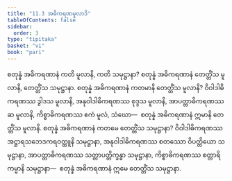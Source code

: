 ```yaml
---
title: "11.3 အဓိကရဏမူလာဒိ"
tableOfContents: false
sidebar:
  order: 3
type: "tipitaka"
basket: "vi"
book: "pari"
---
```



<DynamicBreadcrumb />

<Division number="343" book="pari" e="ch" v="5" p="266">

<Paragraph number="1715" book="pari">
စတုန္နံ အဓိကရဏာနံ ကတိ မူလာနိ, ကတိ သမုဋ္ဌာနာ? စတုန္နံ အဓိကရဏာနံ တေတ္တိံသ မူလာနိ, တေတ္တိံသ သမုဋ္ဌာနာ.
</Paragraph>

<Paragraph number="1716" book="pari">
စတုန္နံ အဓိကရဏာနံ ကတမာနိ တေတ္တိံသ မူလာနိ? ဝိဝါဒါဓိကရဏဿ ဒွါဒသ မူလာနိ, အနုဝါဒါဓိကရဏဿ စုဒ္ဒသ မူလာနိ, အာပတ္တာဓိကရဏဿ ဆ မူလာနိ, ကိစ္စာဓိကရဏဿ ဧကံ မူလံ, သံဃော—  စတုန္နံ အဓိကရဏာနံ ဣမာနိ တေတ္တိံသ မူလာနိ.
</Paragraph>

<Paragraph number="1717" book="pari">
စတုန္နံ အဓိကရဏာနံ ကတမေ တေတ္တိံသ သမုဋ္ဌာနာ? ဝိဝါဒါဓိကရဏဿ အဋ္ဌာရသဘေဒကရဝတ္ထူနိ သမုဋ္ဌာနာ, အနုဝါဒါဓိကရဏဿ စတဿော ဝိပတ္တိယော သမုဋ္ဌာနာ, အာပတ္တာဓိကရဏဿ သတ္တာပတ္တိက္ခန္ဓာ သမုဋ္ဌာနာ, ကိစ္စာဓိကရဏဿ စတ္တာရိ ကမ္မာနိ သမုဋ္ဌာနာ—  စတုန္နံ အဓိကရဏာနံ ဣမေ တေတ္တိံသ သမုဋ္ဌာနာ.
</Paragraph>
</Division>